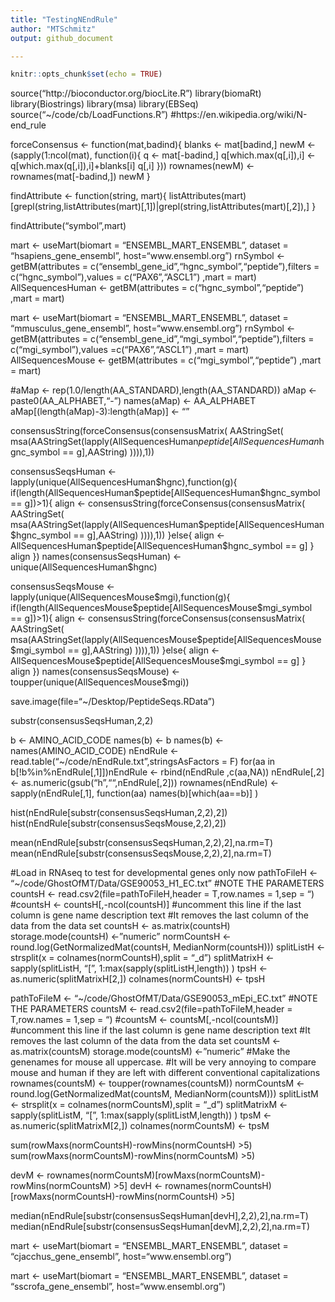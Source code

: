 ```yaml
---
title: "TestingNEndRule"
author: "MTSchmitz"
output: github_document 

---
```


```r
knitr::opts_chunk$set(echo = TRUE)
```


source("http://bioconductor.org/biocLite.R")
library(biomaRt)
library(Biostrings)
library(msa)
library(EBSeq)
source("~/code/cb/LoadFunctions.R")
#https://en.wikipedia.org/wiki/N-end_rule

forceConsensus <- function(mat,badind){
  blanks <-  mat[badind,]
  newM <- (sapply(1:ncol(mat), function(i){
    q <- mat[-badind,]
    q[which.max(q[,i]),i] <-  q[which.max(q[,i]),i]+blanks[i]
    q[,i]
  }))
  rownames(newM) <- rownames(mat[-badind,])
  newM
}


findAttribute <- function(string, mart){
  listAttributes(mart)[grepl(string,listAttributes(mart)[,1])|grepl(string,listAttributes(mart)[,2]),]
}

findAttribute("symbol",mart)

mart <- useMart(biomart = "ENSEMBL_MART_ENSEMBL", dataset = "hsapiens_gene_ensembl", host="www.ensembl.org")
rnSymbol <- getBM(attributes = c("ensembl_gene_id","hgnc_symbol","peptide"),filters = c("hgnc_symbol"),values = c("PAX6","ASCL1") ,mart = mart) 
AllSequencesHuman <- getBM(attributes = c("hgnc_symbol","peptide") ,mart = mart) 


mart <- useMart(biomart = "ENSEMBL_MART_ENSEMBL", dataset = "mmusculus_gene_ensembl", host="www.ensembl.org")
rnSymbol <- getBM(attributes = c("ensembl_gene_id","mgi_symbol","peptide"),filters = c("mgi_symbol"),values =c("PAX6","ASCL1") ,mart = mart)
AllSequencesMouse <- getBM(attributes = c("mgi_symbol","peptide") ,mart = mart) 

#aMap <- rep(1.0/length(AA_STANDARD),length(AA_STANDARD))
aMap <- paste0(AA_ALPHABET,"-")
names(aMap) <- AA_ALPHABET
aMap[(length(aMap)-3):length(aMap)] <- ""

consensusString(forceConsensus(consensusMatrix( AAStringSet( msa(AAStringSet(lapply(AllSequencesHuman$peptide[AllSequencesHuman$hgnc_symbol == g],AAString) )))),1))


consensusSeqsHuman <- lapply(unique(AllSequencesHuman$hgnc),function(g){
  if(length(AllSequencesHuman$peptide[AllSequencesHuman$hgnc_symbol == g])>1){
  align <- consensusString(forceConsensus(consensusMatrix( AAStringSet( msa(AAStringSet(lapply(AllSequencesHuman$peptide[AllSequencesHuman$hgnc_symbol == g],AAString) )))),1))
  }else{
    align <- AllSequencesHuman$peptide[AllSequencesHuman$hgnc_symbol == g]
  }
  align
})
names(consensusSeqsHuman) <- unique(AllSequencesHuman$hgnc)

consensusSeqsMouse <- lapply(unique(AllSequencesMouse$mgi),function(g){
  if(length(AllSequencesMouse$peptide[AllSequencesMouse$mgi_symbol == g])>1){
    align <- consensusString(forceConsensus(consensusMatrix( AAStringSet( msa(AAStringSet(lapply(AllSequencesMouse$peptide[AllSequencesMouse$mgi_symbol == g],AAString) )))),1))
  }else{
    align <- AllSequencesMouse$peptide[AllSequencesMouse$mgi_symbol == g]
  }
  align
})
names(consensusSeqsMouse) <- toupper(unique(AllSequencesMouse$mgi))

save.image(file="~/Desktop/PeptideSeqs.RData")

substr(consensusSeqsHuman,2,2)

b <-  AMINO_ACID_CODE
names(b) <- b
names(b) <- names(AMINO_ACID_CODE)
nEndRule <-  read.table("~/code/nEndRule.txt",stringsAsFactors = F)
for(aa in b[!b%in%nEndRule[,1]])nEndRule <-  rbind(nEndRule ,c(aa,NA))
nEndRule[,2] <- as.numeric(gsub("h","",nEndRule[,2]))
rownames(nEndRule) <- sapply(nEndRule[,1], function(aa) names(b)[which(aa==b)] )

hist(nEndRule[substr(consensusSeqsHuman,2,2),2])
hist(nEndRule[substr(consensusSeqsMouse,2,2),2])

mean(nEndRule[substr(consensusSeqsHuman,2,2),2],na.rm=T)
mean(nEndRule[substr(consensusSeqsMouse,2,2),2],na.rm=T)

#Load in RNAseq to test for developmental genes only now
pathToFileH <- "~/code/GhostOfMT/Data/GSE90053_H1_EC.txt"
#NOTE THE PARAMETERS
countsH <- read.csv2(file=pathToFileH,header = T,row.names = 1,sep = "\t")
#countsH <- countsH[,-ncol(countsH)] #uncomment this line if the last column is gene name description text
#It removes the last column of the data from the data set
countsH <- as.matrix(countsH)
storage.mode(countsH) <- "numeric"
normCountsH <- round.log(GetNormalizedMat(countsH, MedianNorm(countsH)))
splitListH <- strsplit(x = colnames(normCountsH),split = "_d")
splitMatrixH <- sapply(splitListH, "[", 1:max(sapply(splitListH,length)) )
tpsH <- as.numeric(splitMatrixH[2,])
colnames(normCountsH) <- tpsH

pathToFileM <- "~/code/GhostOfMT/Data/GSE90053_mEpi_EC.txt"
#NOTE THE PARAMETERS
countsM <- read.csv2(file=pathToFileM,header = T,row.names = 1,sep = "\t")
#countsM <- countsM[,-ncol(countsM)] #uncomment this line if the last column is gene name description text
#It removes the last column of the data from the data set
countsM <- as.matrix(countsM)
storage.mode(countsM) <- "numeric"
#Make the genenames for mouse all uppercase.
#It will be very annoying to compare mouse and human if they are left with different conventional capitalizations
rownames(countsM) <- toupper(rownames(countsM))
normCountsM <- round.log(GetNormalizedMat(countsM, MedianNorm(countsM)))
splitListM <- strsplit(x = colnames(normCountsM),split = "_d")
splitMatrixM <- sapply(splitListM, "[", 1:max(sapply(splitListM,length)) )
tpsM <- as.numeric(splitMatrixM[2,])
colnames(normCountsM) <- tpsM

sum(rowMaxs(normCountsH)-rowMins(normCountsH) >5)
sum(rowMaxs(normCountsM)-rowMins(normCountsM) >5)

devM <-  rownames(normCountsM)[rowMaxs(normCountsM)-rowMins(normCountsM) >5]
devH <- rownames(normCountsH)[rowMaxs(normCountsH)-rowMins(normCountsH) >5]

median(nEndRule[substr(consensusSeqsHuman[devH],2,2),2],na.rm=T)
median(nEndRule[substr(consensusSeqsHuman[devM],2,2),2],na.rm=T)

mart <- useMart(biomart = "ENSEMBL_MART_ENSEMBL", dataset = "cjacchus_gene_ensembl", host="www.ensembl.org")

mart <- useMart(biomart = "ENSEMBL_MART_ENSEMBL", dataset = "sscrofa_gene_ensembl", host="www.ensembl.org")
